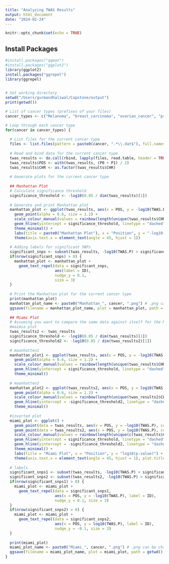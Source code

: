 ```yaml
---
title: "Analyzing TWAS Results"
output: html_document
date: "2024-02-24"
---
```


```r
knitr::opts_chunk$set(echo = TRUE)
```

## Install Packages

```r
#install.packages("qqman")
#install.packages("ggplot2")
library(ggplot2)
install.packages("ggrepel")
library(ggrepel)
 

```

```r
# Set working directory
setwd("/Users/gurmandhaliwal/Capstone/output")
print(getwd())

# List of cancer types (prefixes of your files)
cancer_types <- c("Melanoma", "breast_carcinoma", "ovarian_cancer", "prostate_cancer")

# Loop through each cancer type
for(cancer in cancer_types) {
  
  # List files for the current cancer type
  files <- list.files(pattern = paste0(cancer, ".*\\.dat$"), full.names = TRUE)
  
  # Read and bind data for the current cancer type
  twas_results <- do.call(rbind, lapply(files, read.table, header = TRUE))
  twas_results$POS <- with(twas_results, (P0 + P1) / 2)
  twas_results$CHR <- as.factor(twas_results$CHR)
  
  # Generate plots for the current cancer type
  
  ## Manhattan Plot
  # Calculate significance threshold
  significance_threshold <- -log10(0.05 / dim(twas_results)[1])
  
  # Generate and print Manhattan plot
  manhattan_plot <- ggplot(twas_results, aes(x = POS, y = -log10(TWAS.P), colour = CHR)) +
    geom_point(alpha = 0.6, size = 1.2) +
    scale_colour_manual(values = rainbow(length(unique(twas_results$CHR)))) +
    geom_hline(yintercept = significance_threshold, linetype = "dashed", color = "red") +
    theme_minimal() +
    labs(title = paste0("Manhattan Plot"), x = "Position", y = "-log10(p-value)", colour = "Chromosome") +
    theme(axis.text.x = element_text(angle = 45, hjust = 1))
  
  # Adding labels for significant SNPs
  significant_snps <- subset(twas_results, -log10(TWAS.P) > significance_threshold)
  if(nrow(significant_snps) > 0) {
    manhattan_plot <- manhattan_plot +
      geom_text_repel(data = significant_snps,
                      aes(label = ID),  
                      nudge_y = 0.1,  
                      size = 3)  
  }
  
  # Print the Manhattan plot for the current cancer type
  print(manhattan_plot)
  manhattan_plot_name <- paste0("Manhattan_", cancer, ".png") # .png can be changed to other formats like .pdf
  ggsave(filename = manhattan_plot_name, plot = manhattan_plot, path = getwd(), width = 10, height = 8, dpi = 300)
  
  ## Miami Plot
  # Assuming you want to compare the same data against itself for the Miami plot
  #maimia plot
  twas_results2 <- twas_results
  significance_threshold <- -log10(0.05 / dim(twas_results)[1])
  significance_threshold2 <- -log10(0.05 / dim(twas_results2)[1])
  
  # maanhatten1
  manhattan_plot1 <- ggplot(twas_results, aes(x = POS, y = -log10(TWAS.P), colour = CHR)) +
    geom_point(alpha = 0.6, size = 1.2) +
    scale_colour_manual(values = rainbow(length(unique(twas_results$CHR)))) +
    geom_hline(yintercept = significance_threshold, linetype = "dashed", color = "red") +
    theme_minimal()
  
  # maanhatten2
  manhattan_plot2 <- ggplot(twas_results2, aes(x = POS, y = log10(TWAS.P), colour = CHR)) +
    geom_point(alpha = 0.6, size = 1.2) +
    scale_colour_manual(values = rainbow(length(unique(twas_results2$CHR)))) +
    geom_hline(yintercept = -significance_threshold2, linetype = "dashed", color = "blue") +
    theme_minimal()
  
  #inverted plot
  miami_plot <- ggplot() +
    geom_point(data = twas_results, aes(x = POS, y = -log10(TWAS.P), colour = CHR), alpha = 0.6, size = 1.2) +
    geom_point(data = twas_results2, aes(x = POS, y = log10(TWAS.P), colour = CHR), alpha = 0.6, size = 1.2) +
    scale_colour_manual(values = rainbow(length(unique(c(twas_results$CHR, twas_results2$CHR))))) +
    geom_hline(yintercept = significance_threshold, linetype = "dashed", color = "red") +
    geom_hline(yintercept = -significance_threshold2, linetype = "dashed", color = "blue") +
    theme_minimal() +
    labs(title = "Miami Plot", x = "Position", y = "log10(p-value)") +
    theme(axis.text.x = element_text(angle = 45, hjust = 1), plot.title = element_text(hjust = 0.5))
  
  # labels
  significant_snps1 <- subset(twas_results, -log10(TWAS.P) > significance_threshold)
  significant_snps2 <- subset(twas_results2, -log10(TWAS.P) > significance_threshold2)
  if(nrow(significant_snps1) > 0) {
    miami_plot <- miami_plot +
      geom_text_repel(data = significant_snps1,
                      aes(x = POS, y = -log10(TWAS.P), label = ID),
                      nudge_y = 0.1, size = 3)
  }
  if(nrow(significant_snps2) > 0) {
    miami_plot <- miami_plot +
      geom_text_repel(data = significant_snps2,
                      aes(x = POS, y = log10(TWAS.P), label = ID),
                      nudge_y = -0.1, size = 3)
  }
  
  print(miami_plot)
  miami_plot_name <- paste0("Miami_", cancer, ".png") # .png can be changed to other formats like .pdf
  ggsave(filename = miami_plot_name, plot = miami_plot, path = getwd(), width = 10, height = 8, dpi = 300)
}

```




